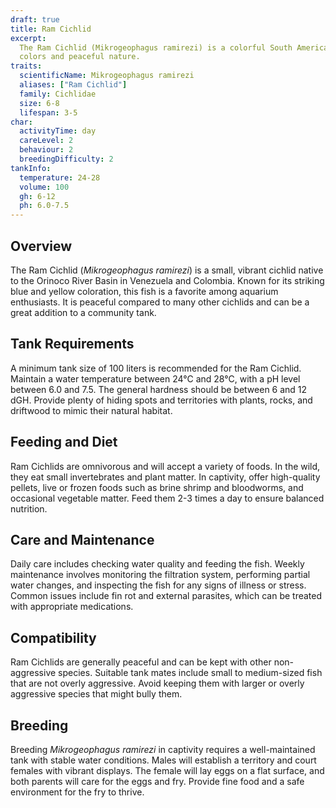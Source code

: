 ```yaml
---
draft: true
title: Ram Cichlid
excerpt:
  The Ram Cichlid (Mikrogeophagus ramirezi) is a colorful South American cichlid known for its vibrant blue and yellow
  colors and peaceful nature.
traits:
  scientificName: Mikrogeophagus ramirezi
  aliases: ["Ram Cichlid"]
  family: Cichlidae
  size: 6-8
  lifespan: 3-5
char:
  activityTime: day
  careLevel: 2
  behaviour: 2
  breedingDifficulty: 2
tankInfo:
  temperature: 24-28
  volume: 100
  gh: 6-12
  ph: 6.0-7.5
---
```


## Overview

The Ram Cichlid (_Mikrogeophagus ramirezi_) is a small, vibrant cichlid native to the Orinoco River Basin in Venezuela
and Colombia. Known for its striking blue and yellow coloration, this fish is a favorite among aquarium enthusiasts. It
is peaceful compared to many other cichlids and can be a great addition to a community tank.

## Tank Requirements

A minimum tank size of 100 liters is recommended for the Ram Cichlid. Maintain a water temperature between 24°C and
28°C, with a pH level between 6.0 and 7.5. The general hardness should be between 6 and 12 dGH. Provide plenty of hiding
spots and territories with plants, rocks, and driftwood to mimic their natural habitat.

## Feeding and Diet

Ram Cichlids are omnivorous and will accept a variety of foods. In the wild, they eat small invertebrates and plant
matter. In captivity, offer high-quality pellets, live or frozen foods such as brine shrimp and bloodworms, and
occasional vegetable matter. Feed them 2-3 times a day to ensure balanced nutrition.

## Care and Maintenance

Daily care includes checking water quality and feeding the fish. Weekly maintenance involves monitoring the filtration
system, performing partial water changes, and inspecting the fish for any signs of illness or stress. Common issues
include fin rot and external parasites, which can be treated with appropriate medications.

## Compatibility

Ram Cichlids are generally peaceful and can be kept with other non-aggressive species. Suitable tank mates include small
to medium-sized fish that are not overly aggressive. Avoid keeping them with larger or overly aggressive species that
might bully them.

## Breeding

Breeding _Mikrogeophagus ramirezi_ in captivity requires a well-maintained tank with stable water conditions. Males will
establish a territory and court females with vibrant displays. The female will lay eggs on a flat surface, and both
parents will care for the eggs and fry. Provide fine food and a safe environment for the fry to thrive.
